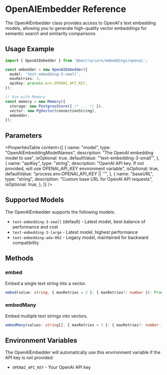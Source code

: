 # OpenAIEmbedder Reference

The OpenAIEmbedder class provides access to OpenAI's text embedding models, allowing you to generate high-quality vector embeddings for semantic search and similarity comparisons.

## Usage Example

```typescript
import { OpenAIEmbedder } from '@mastra/core/embeddings/openai';

const embedder = new OpenAIEmbedder({
  model: 'text-embedding-3-small',
  maxRetries: 3,
  apiKey: process.env.OPENAI_API_KEY,
});

// Use with Memory
const memory = new Memory({
  storage: new PostgresStore({ /* ... */ }),
  vector: new PgVector(connectionString),
  embedder,
});
```

## Parameters

<PropertiesTable
  content={[
    {
      name: "model",
      type: "OpenAIEmbeddingModelNames",
      description: "The OpenAI embedding model to use",
      isOptional: true,
      defaultValue: "'text-embedding-3-small'",
    },
    {
      name: "apiKey",
      type: "string",
      description: "OpenAI API key. If not provided, will use OPENAI_API_KEY environment variable",
      isOptional: true,
      defaultValue: "process.env.OPENAI_API_KEY || ''",
    },
    {
      name: "baseURL",
      type: "string",
      description: "Custom base URL for OpenAI API requests",
      isOptional: true,
    },
  ]}
/>

## Supported Models

The OpenAIEmbedder supports the following models:

- `text-embedding-3-small` (default) - Latest model, best balance of performance and cost
- `text-embedding-3-large` - Latest model, highest performance
- `text-embedding-ada-002` - Legacy model, maintained for backward compatibility

## Methods

### embed

Embed a single text string into a vector.

```typescript
embed(value: string, { maxRetries = 3 }: { maxRetries?: number }): Promise<EmbedResult<string>>
```

### embedMany

Embed multiple text strings into vectors.

```typescript
embedMany(values: string[], { maxRetries = 3 }: { maxRetries?: number }): Promise<EmbedManyResult<string>>
```

## Environment Variables

The OpenAIEmbedder will automatically use this environment variable if the API key is not provided:

- `OPENAI_API_KEY` - Your OpenAI API key
